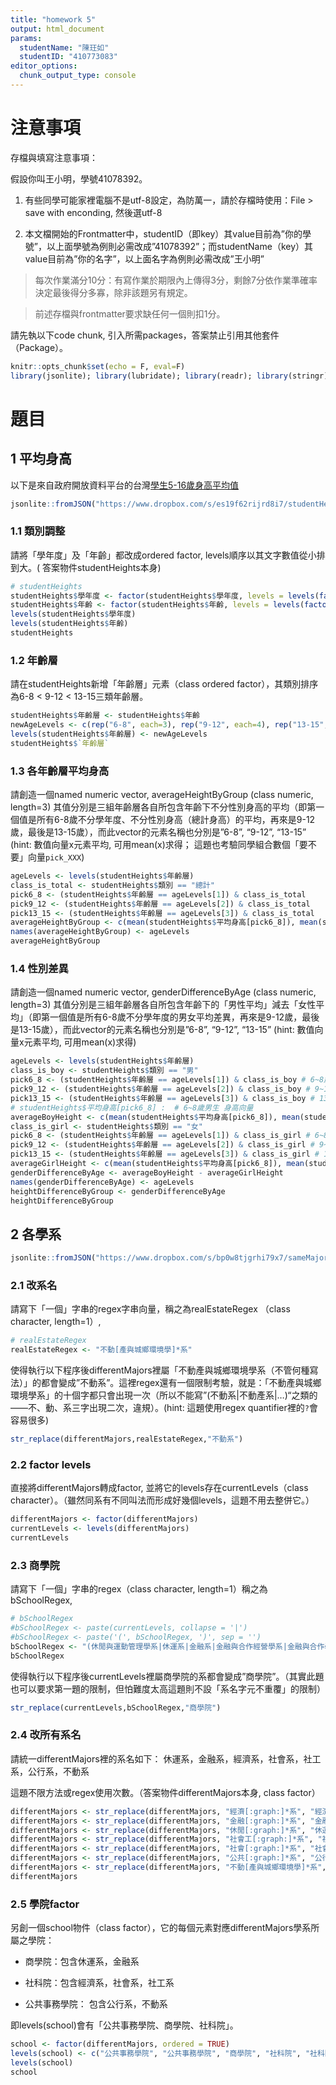 ```yaml
---
title: "homework 5"
output: html_document
params:
  studentName: "陳玨如"
  studentID: "410773083"
editor_options: 
  chunk_output_type: console
---
```


# 注意事項

存檔與填寫注意事項：

假設你叫王小明，學號41078392。

  1. 有些同學可能家裡電腦不是utf-8設定，為防萬一，請於存檔時使用：File > save with enconding, 然後選utf-8

  2. 本文檔開始的Frontmatter中，studentID（即key）其value目前為"你的學號"，以上面學號為例則必需改成"41078392"；而studentName（key）其value目前為"你的名字"，以上面名字為例則必需改成"王小明"
  
> 每次作業滿分10分：有寫作業於期限內上傳得3分，剩餘7分依作業準確率決定最後得分多寡，除非該題另有規定。

> 前述存檔與frontmatter要求缺任何一個則扣1分。

請先執以下code chunk, 引入所需packages，答案禁止引用其他套件（Package）。
```r
knitr::opts_chunk$set(echo = F, eval=F)
library(jsonlite); library(lubridate); library(readr); library(stringr); 
```

# 題目

## 1 平均身高  
以下是來自政府開放資料平台的台灣[學生5-16歲身高平均值](https://data.gov.tw/dataset/6283)
```r
jsonlite::fromJSON("https://www.dropbox.com/s/es19f62rijrd8i7/studentHeight.json?dl=1") -> studentHeights
```

### 1.1  類別調整
請將「學年度」及「年齡」都改成ordered factor, levels順序以其文字數值從小排到大。( 答案物件studentHeights本身)

```r
# studentHeights
studentHeights$學年度 <- factor(studentHeights$學年度, levels = levels(factor(as.integer(studentHeights$學年度))), ordered = TRUE)
studentHeights$年齡 <- factor(studentHeights$年齡, levels = levels(factor(as.integer(studentHeights$年齡))), ordered = TRUE)
levels(studentHeights$學年度)
levels(studentHeights$年齡)
studentHeights
```

### 1.2 年齡層
請在studentHeights新增「年齡層」元素（class ordered factor），其類別排序為6-8 < 9-12 < 13-15三類年齡層。
```r
studentHeights$年齡層 <- studentHeights$年齡
newAgeLevels <- c(rep("6-8", each=3), rep("9-12", each=4), rep("13-15", each=3))
levels(studentHeights$年齡層) <- newAgeLevels
studentHeights$`年齡層`
```

### 1.3 各年齡層平均身高
請創造一個named numeric vector, averageHeightByGroup (class numeric, length=3) 其值分別是三組年齡層各自所包含年齡下不分性別身高的平均（即第一個值是所有6-8歲不分學年度、不分性別身高（總計身高）的平均，再來是9-12歲，最後是13-15歲），而此vector的元素名稱也分別是"6-8", "9-12", "13-15" (hint: 數值向量x元素平均, 可用mean(x)求得； 這題也考驗同學組合數個「要不要」向量`pick_XXX`)

```r
ageLevels <- levels(studentHeights$年齡層)
class_is_total <- studentHeights$類別 == "總計"
pick6_8 <- (studentHeights$年齡層 == ageLevels[1]) & class_is_total
pick9_12 <- (studentHeights$年齡層 == ageLevels[2]) & class_is_total
pick13_15 <- (studentHeights$年齡層 == ageLevels[3]) & class_is_total
averageHeightByGroup <- c(mean(studentHeights$平均身高[pick6_8]), mean(studentHeights$平均身高[pick9_12]), mean(studentHeights$平均身高[pick13_15]))
names(averageHeightByGroup) <- ageLevels 
averageHeightByGroup
```

### 1.4 性別差異
請創造一個named numeric vector, genderDifferenceByAge (class numeric, length=3) 其值分別是三組年齡層各自所包含年齡下的「男性平均」減去「女性平均」（即第一個值是所有6-8歲不分學年度的男女平均差異，再來是9-12歲，最後是13-15歲），而此vector的元素名稱也分別是"6-8", "9-12", "13-15" (hint: 數值向量x元素平均, 可用mean(x)求得)

```r
ageLevels <- levels(studentHeights$年齡層)
class_is_boy <- studentHeights$類別 == "男"
pick6_8 <- (studentHeights$年齡層 == ageLevels[1]) & class_is_boy # 6~8歲男生 true/false vector
pick9_12 <- (studentHeights$年齡層 == ageLevels[2]) & class_is_boy # 9~12歲男生 true/false vector
pick13_15 <- (studentHeights$年齡層 == ageLevels[3]) & class_is_boy # 13~15歲男生 true/false vector
# studentHeights$平均身高[pick6_8] :  # 6~8歲男生 身高向量
averageBoyHeight <- c(mean(studentHeights$平均身高[pick6_8]), mean(studentHeights$平均身高[pick9_12]), mean(studentHeights$平均身高[pick13_15]))
class_is_girl <- studentHeights$類別 == "女"
pick6_8 <- (studentHeights$年齡層 == ageLevels[1]) & class_is_girl # 6~8歲女生 true/false vector
pick9_12 <- (studentHeights$年齡層 == ageLevels[2]) & class_is_girl # 9~12歲女生 true/false vector
pick13_15 <- (studentHeights$年齡層 == ageLevels[3]) & class_is_girl # 13~15歲女生 true/false vector
averageGirlHeight <- c(mean(studentHeights$平均身高[pick6_8]), mean(studentHeights$平均身高[pick9_12]), mean(studentHeights$平均身高[pick13_15]))
genderDifferenceByAge <- averageBoyHeight - averageGirlHeight
names(genderDifferenceByAge) <- ageLevels 
heightDifferenceByGroup <- genderDifferenceByAge
heightDifferenceByGroup
```


## 2 各學系

```r
jsonlite::fromJSON("https://www.dropbox.com/s/bp0w8tjgrhi79x7/sameMajorDifferentWritings.json?dl=1") -> differentMajors
```

### 2.1 改系名
請寫下「一個」字串的regex字串向量，稱之為realEstateRegex （class character, length=1）,

```r
# realEstateRegex
realEstateRegex <- "不動[產與城鄉環境學]*系"
```

使得執行以下程序後differentMajors裡屬「不動產與城鄉環境學系（不管何種寫法）」的都會變成"不動系"。這裡regex還有一個限制考驗，就是：「不動產與城鄉環境學系」的十個字都只會出現一次（所以不能寫"(不動系|不動產系|...)"之類的——不、動、系三字出現二次，違規）。(hint: 這題使用regex quantifier裡的`?`會容易很多)
```r
str_replace(differentMajors,realEstateRegex,"不動系")
```



### 2.2 factor levels
直接將differentMajors轉成factor, 並將它的levels存在currentLevels（class character）。（雖然同系有不同叫法而形成好幾個levels，這題不用去整併它。）
```r
differentMajors <- factor(differentMajors)
currentLevels <- levels(differentMajors)
currentLevels
```


### 2.3 商學院
請寫下「一個」字串的regex（class character, length=1）稱之為bSchoolRegex,

```r
# bSchoolRegex
#bSchoolRegex <- paste(currentLevels, collapse = '|')
#bSchoolRegex <- paste('(', bSchoolRegex, ')', sep = '')
bSchoolRegex <- "(休閒與運動管理學系|休運系|金融系|金融與合作經營學系|金融與合作學系)" 
bSchoolRegex
```

使得執行以下程序後currentLevels裡屬商學院的系都會變成"商學院"。（其實此題也可以要求第一題的限制，但怕難度太高這題則不設「系名字元不重覆」的限制）
```r
str_replace(currentLevels,bSchoolRegex,"商學院")
```



### 2.4 改所有系名
請統一differentMajors裡的系名如下：
  休運系，金融系，經濟系，社會系，社工系，公行系，不動系
  
這題不限方法或regex使用次數。（答案物件differentMajors本身, class factor）
```r
differentMajors <- str_replace(differentMajors, "經濟[:graph:]*系", "經濟系")
differentMajors <- str_replace(differentMajors, "金融[:graph:]*系", "金融系")
differentMajors <- str_replace(differentMajors, "休閒[:graph:]*系", "休運系")
differentMajors <- str_replace(differentMajors, "社會工[:graph:]*系", "社工系")
differentMajors <- str_replace(differentMajors, "社會[:graph:]*系", "社會系")
differentMajors <- str_replace(differentMajors, "公共[:graph:]*系", "公行系")
differentMajors <- str_replace(differentMajors, "不動[產與城鄉環境學]*系","不動系")
differentMajors
```


### 2.5 學院factor
另創一個school物件（class factor），它的每個元素對應differentMajors學系所屬之學院：

  * 商學院：包含休運系，金融系
  
  * 社科院：包含經濟系，社會系，社工系
  
  * 公共事務學院： 包含公行系，不動系

即levels(school)會有「公共事務學院、商學院、社科院」。

```r
school <- factor(differentMajors, ordered = TRUE)
levels(school) <- c("公共事務學院", "公共事務學院", "商學院", "社科院", "社科院", "商學院", "社科院")
levels(school)
school
```

